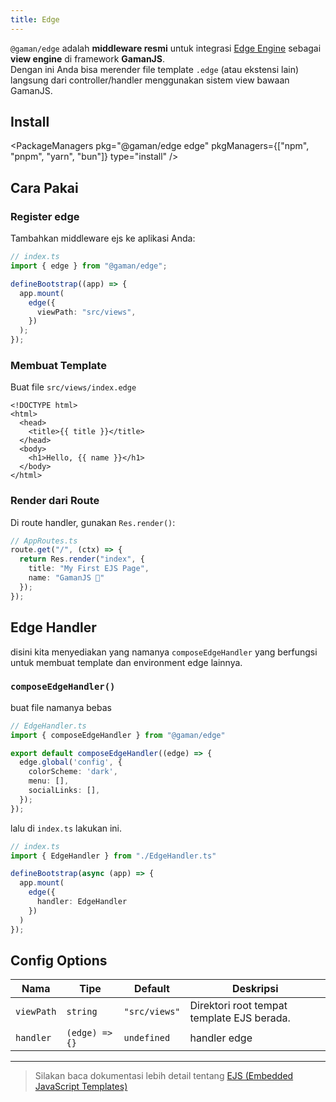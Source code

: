 ```yaml
---
title: Edge
---
```


`@gaman/edge` adalah **middleware resmi** untuk integrasi [Edge Engine](http://edgejs.dev) sebagai **view engine** di framework **GamanJS**.  
Dengan ini Anda bisa merender file template `.edge` (atau ekstensi lain) langsung dari controller/handler menggunakan sistem view bawaan GamanJS.

## Install


<PackageManagers
  pkg="@gaman/edge edge"
  pkgManagers={["npm", "pnpm", "yarn", "bun"]}
  type="install"
/>

## Cara Pakai

### Register edge

Tambahkan middleware ejs ke aplikasi Anda:


```ts
// index.ts
import { edge } from "@gaman/edge";

defineBootstrap((app) => {
  app.mount(
    edge({
      viewPath: "src/views", 
    })
  );
});
```

### Membuat Template
Buat file `src/views/index.edge`

```edge
<!DOCTYPE html>
<html>
  <head>
    <title>{{ title }}</title>
  </head>
  <body>
    <h1>Hello, {{ name }}</h1>
  </body>
</html>
```

### Render dari Route

Di route handler, gunakan `Res.render()`:

```ts
// AppRoutes.ts
route.get("/", (ctx) => {
  return Res.render("index", {
    title: "My First EJS Page",
    name: "GamanJS 🚀"
  });
});
```

## Edge Handler
disini kita menyediakan yang namanya `composeEdgeHandler` yang berfungsi untuk membuat template dan environment edge lainnya.

### `composeEdgeHandler()`

buat file namanya bebas
```ts
// EdgeHandler.ts
import { composeEdgeHandler } from "@gaman/edge"

export default composeEdgeHandler((edge) => {
  edge.global('config', {
    colorScheme: 'dark',
    menu: [],
    socialLinks: [],
  });
});
```

lalu di `index.ts` lakukan ini.
```ts
// index.ts
import { EdgeHandler } from "./EdgeHandler.ts"

defineBootstrap(async (app) => {
  app.mount(
    edge({
      handler: EdgeHandler
    })
  )
});
```

## Config Options

| Nama        | Tipe                                                        | Default       | Deskripsi |
|-------------|-------------------------------------------------------------|---------------|-----------|
| `viewPath`  | `string`                                                    | `"src/views"` | Direktori root tempat template EJS berada. |
| `handler`  | `(edge) => {}`                                                    | `undefined` | handler edge |


---

> Silakan baca dokumentasi lebih detail tentang [EJS (Embedded JavaScript Templates)](https://ejs.co)